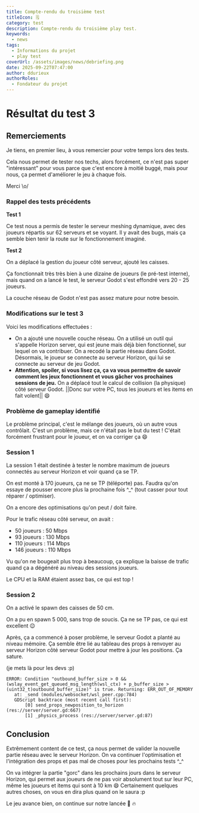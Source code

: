 ```yaml
---
title: Compte-rendu du troisième test
titleIcon: 🗒️
category: test
description: Compte-rendu du troisième play test.
keywords:
  - news
tags:
  - Informations du projet
  - play test
coverUrl: /assets/images/news/debriefing.png
date: 2025-09-22T07:47:00
author: ddurieux
authorRoles:
  - Fondateur du projet
---
```


# Résultat du test 3

## Remerciements

Je tiens, en premier lieu, à vous remercier pour votre temps lors des tests.

Cela nous permet de tester nos techs, alors forcément, ce n'est pas super "intéressant" pour vous parce que c'est encore à moitié buggé, mais pour nous, ça permet d'améliorer le jeu à chaque fois.

Merci \o/

### Rappel des tests précédents

**Test 1**

Ce test nous a permis de tester le serveur meshing dynamique, avec des joueurs répartis sur 62 serveurs et se voyant.
Il y avait des bugs, mais ça semble bien tenir la route sur le fonctionnement imaginé.

**Test 2**

On a déplacé la gestion du joueur côté serveur, ajouté les caisses.

Ça fonctionnait très très bien à une dizaine de joueurs (le pré-test interne), mais quand on a lancé le test, le serveur Godot s'est effondré vers 20 - 25 joueurs.

La couche réseau de Godot n'est pas assez mature pour notre besoin.

### Modifications sur le test 3

Voici les modifications effectuées :

- On a ajouté une nouvelle couche réseau. On a utilisé un outil qui s'appelle Horizon server, qui est jeune mais déjà bien fonctionnel, sur lequel on va contribuer. On a recodé la partie réseau dans Godot. Désormais, le joueur se connecte au serveur Horizon, qui lui se connecte au serveur de jeu Godot.
- **Attention, spoiler, si vous lisez ça, ça va vous permettre de savoir comment les jeux fonctionnent et vous gâcher vos prochaines sessions de jeu.** On a déplacé tout le calcul de collision (la physique) côté serveur Godot. ||Donc sur votre PC, tous les joueurs et les items en fait volent|| 😄

### Problème de gameplay identifié

Le problème principal, c'est le mélange des joueurs, où un autre vous contrôlait.
C'est un problème, mais ce n'était pas le but du test ! C'était forcément frustrant pour le joueur, et on va corriger ça 😄

### Session 1

La session 1 était destinée à tester le nombre maximum de joueurs connectés au serveur Horizon et voir quand ça se TP.

On est monté à 170 joueurs, ça ne se TP (téléporte) pas. Faudra qu'on essaye de pousser encore plus la prochaine fois ^\_^ (tout casser pour tout réparer / optimiser).

On a encore des optimisations qu'on peut / doit faire.

Pour le trafic réseau côté serveur, on avait :

- 50 joueurs : 50 Mbps
- 93 joueurs : 130 Mbps
- 110 joueurs : 114 Mbps
- 146 joueurs : 110 Mbps

Vu qu'on ne bougeait plus trop à beaucoup, ça explique la baisse de trafic quand ça a dégénéré au niveau des sessions joueurs.

Le CPU et la RAM étaient assez bas, ce qui est top !

### Session 2

On a activé le spawn des caisses de 50 cm.

On a pu en spawn 5 000, sans trop de soucis. Ça ne se TP pas, ce qui est excellent 😉

Après, ça a commencé à poser problème, le serveur Godot a planté au niveau mémoire.
Ça semble être lié au tableau des props à renvoyer au serveur Horizon côté serveur Godot pour mettre à jour les positions. Ça sature.

(je mets là pour les devs :p)

```
ERROR: Condition "outbound_buffer_size > 0 && (wslay_event_get_queued_msg_length(wsl_ctx) + p_buffer_size > (uint32_t)outbound_buffer_size)" is true. Returning: ERR_OUT_OF_MEMORY
   at: _send (modules/websocket/wsl_peer.cpp:784)
   GDScript backtrace (most recent call first):
       [0] send_props_newposition_to_horizon (res://server/server.gd:667)
       [1] _physics_process (res://server/server.gd:87)
```

## Conclusion

Extrêmement content de ce test, ça nous permet de valider la nouvelle partie réseau avec le serveur Horizon. On va continuer l'optimisation et l'intégration des props et pas mal de choses pour les prochains tests ^\_^

On va intégrer la partie "gorc" dans les prochains jours dans le serveur Horizon, qui permet aux joueurs de ne pas voir absolument tout sur leur PC, même les joueurs et items qui sont à 10 km 😄
Certainement quelques autres choses, on vous en dira plus quand on le saura :p

Le jeu avance bien, on continue sur notre lancée 🚀 🔥
